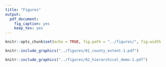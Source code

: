 ```yaml
---
title: "Figures"
output:
  pdf_document:
    fig_caption: yes
    keep_tex: yes
---
```


```r
knitr::opts_chunk$set(echo = TRUE, fig.path = "../figures/", fig.width = 5, fig.height = 6, dev = c("pdf"))
```

```r
knitr::include_graphics("../figures/01_county_extent-1.pdf")
```

```r
knitr::include_graphics("../figures/02_hierarchical_demo-1.pdf")
```